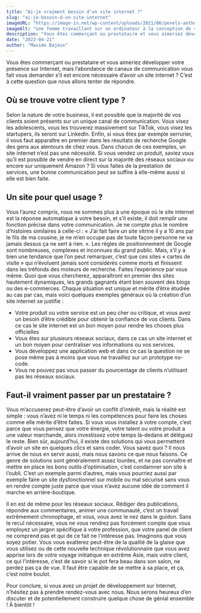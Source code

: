 ```yaml
---
title: "Ai-je vraiment besoin d'un site internet ?"
slug: "ai-je-besoin-d-un-site-internet"
imageURL: "https://image-in.net/wp-content/uploads/2021/06/pexels-anthony-shkraba-4348404-min-scaled.jpg"
imageAlt: "une femme travaillant sur un ordinateur à la conception de son site internet"
description: "Vous êtes commerçant ou prestataire et vous aimeriez développer votre présence sur Internet, mais l’abondance de canaux de communication vous fait vous demander s’il est encore nécessaire d’avoir un site web ?"
date: "2023-04-21"
author: "Maxime Bajeux"
---
```


Vous êtes commerçant ou prestataire et vous aimeriez développer votre présence sur Internet, mais l’abondance de canaux de communication vous fait vous demander s’il est encore nécessaire d’avoir un site internet ? C’est à cette question que nous allons tenter de répondre.

## Où se trouve votre client type ?

Selon la nature de votre business, il est possible que la majorité de vos clients soient présents sur un unique canal de communication. Vous visez les adolescents, vous les trouverez massivement sur TikTok, vous visez les startupers, ils seront sur LinkedIn. Enfin, si vous êtes par exemple serrurier, il vous faut apparaître en premier dans les résultats de recherche Google des gens aux alentours de chez vous. Dans chacun de ces exemples, un site internet n’est pas une nécessité. Si vous vendez un produit, saviez vous qu’il est possible de vendre en direct sur la majorité des réseaux sociaux ou encore sur uniquement Amazon ? Si vous faites de la prestation de services, une bonne communication peut se suffire à elle-même aussi si elle est bien faite.

## Un site pour quel usage ?

Vous l’aurez compris, nous ne sommes plus à une époque où le site internet est la réponse automatique à votre besoin, et s’il existe, il doit remplir une fonction précise dans votre communication. Je ne compte plus le nombre d’histoires similaires à celle-ci : « J’ai fait faire un site vitrine il y a 10 ans par le fils de ma cousine, je ne m’en occupe pas de toute façon personne ne va jamais dessus ça ne sert à rien. ». Les règles de positionnement de Google sont nombreuses, complexes et inconnues du grand public. Mais, s’il y a bien une tendance que l’on peut remarquer, c’est que ces sites « cartes de visite » qui n’évoluent jamais sont considérés comme morts et finissent dans les tréfonds des moteurs de recherche. Faites l’expérience par vous même. Quoi que vous chercherez, apparaîtront en premier des sites hautement dynamiques, les grands gagnants étant bien souvent des blogs ou des e-commerces. Chaque situation est unique et mérite d’être étudiée au cas par cas, mais voici quelques exemples généraux où la création d’un site internet se justifie :

- Votre produit ou votre service est un peu cher ou critique, et vous avez un besoin d’être crédible pour obtenir la confiance de vos clients. Dans ce cas le site internet est un bon moyen pour rendre les choses plus officielles
- Vous êtes sur plusieurs réseaux sociaux, dans ce cas un site internet et un bon moyen pour centraliser vos informations ou vos services.
- Vous développez une application web et dans ce cas la question ne se pose même pas à moins que vous ne travaillez sur un prototype no-code.
- Vous ne pouvez pas vous passer du pourcentage de clients n’utilisant pas les réseaux sociaux.

## Faut-il vraiment passer par un prestataire ?

Vous m’accuserez peut-être d’avoir un conflit d’intérêt, mais la réalité est simple : vous n’avez ni le temps ni les compétences pour faire les choses comme elle mérite d’être faites. Si vous vous installez à votre compte, c’est parce que vous pensez que votre énergie, votre talent ou votre produit a une valeur marchande, alors investissez votre temps là-dedans et déléguez le reste. Bien sûr, aujourd’hui, il existe des solutions qui vous permettent d’avoir un site en quelques clics et sans coder. Vous savez quoi ? Il nous arrive de nous en servir aussi, mais nous savons ce que nous faisons. Ce genre de solutions sont généralement assez lourdes, et ne pas connaître et mettre en place les bons outils d’optimisation, c’est condamner son site à l’oubli. C’est un exemple parmi d’autres, mais vous pourriez aussi par exemple faire un site dysfonctionnel sur mobile ou mal sécurisé sans vous en rendre compte juste parce que vous n’avez aucune idée de comment il marche en arrière-boutique.

Il en est de même pour les réseaux sociaux. Rédiger des publications, répondre aux commentaires, animer une communauté, c’est un travail extrêmement chronophage, et vous, vous avez le nez dans le guidon. Sans le recul nécessaire, vous ne vous rendrez pas forcément compte que vous employez un jargon spécifique à votre profession, que votre panel de client ne comprend pas et qui de ce fait ne l’intéresse pas. Imaginons que vous soyez potier. Vous vous exalterez peut-être de la qualité de la glaise que vous utilisez ou de cette nouvelle technique révolutionnaire que vous avez apprise lors de votre voyage initiatique en extrême Asie, mais votre client, ce qui l’intéresse, c’est de savoir si le pot fera beau dans son salon, ne perdez pas ça de vue. Il faut être capable de se mettre à sa place, et ça, c’est notre boulot.

Pour conclure, si vous avez un projet de développement sur Internet, n’hésitez pas à prendre rendez-vous avec nous. Nous serons heureux d’en discuter et de potentiellement construire quelque chose de génial ensemble ! À bientôt !
